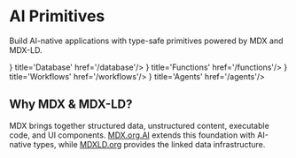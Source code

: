 
# AI Primitives

Build AI-native applications with type-safe primitives powered by MDX and MDX-LD.

<Cards num={4}>
  <Cards.Card icon={<SiMysql />} title='Database' href='/database'/>
  <Cards.Card icon={<SiOpenai />} title='Functions' href='/functions'/>
  <Cards.Card icon={<SiGithubactions />} title='Workflows' href='/workflows'/>
  <Cards.Card icon={<SiProbot />} title='Agents' href='/agents'/>
</Cards>

## Why MDX & MDX-LD?

MDX brings together structured data, unstructured content, executable code, and UI components. [MDX.org.AI](https://mdx.org.ai) extends this foundation with AI-native types, while [MDXLD.org](https://mdxld.org) provides the linked data infrastructure.
